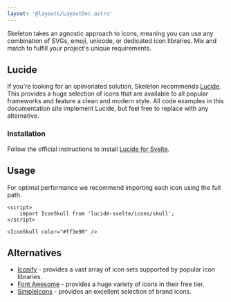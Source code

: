 ```yaml
---
layout: '@layouts/LayoutDoc.astro'
---
```




<p class="text-xl">Skeleton takes an agnostic approach to icons, meaning you can use any combination of SVGs, emoji, unicode, or dedicated icon
	libraries. Mix and match to fulfill your project's unique requirements.</p>

## Lucide

<figure class="linker bg-noise">
	<div class="flex gap-4">
		<Heart size={48} />
		<UserRound size={48} />
		<Triangle size={48} />
	</div>
</figure>

If you're looking for an opinionated solution, Skeleton recommends [Lucide](https://lucide.dev/). This provides a huge selection of icons that are available to all popular frameworks and feature a clean and modern style. All code examples in this documentation site implement Lucide, but feel free to replace with any alternative.

### Installation

Follow the official instructions to install [Lucide for Svelte](https://lucide.dev/guide/packages/lucide-svelte).

## Usage

For optimal performance we recommend importing each icon using the full path.

```svelte
<script>
	import IconSkull from 'lucide-svelte/icons/skull';
</script>

<IconSkull color="#ff3e98" />
```

## Alternatives

- [Iconify](https://iconify.design/) - provides a vast array of icon sets supported by popular icon libraries.
- [Font Awesome](https://fontawesome.com/) - provides a huge variety of icons in their free tier.
- [SimpleIcons](https://simpleicons.org/) - provides an excellent selection of brand icons.
